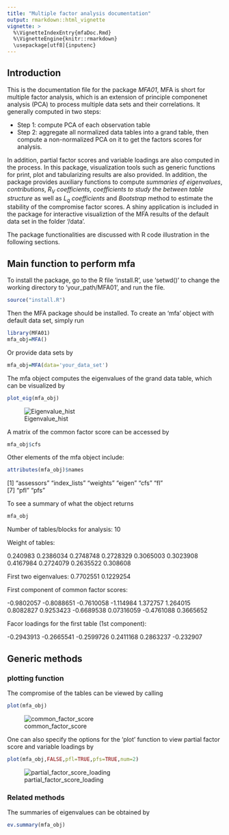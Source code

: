 ```yaml
---
title: "Multiple factor analysis documentation"
output: rmarkdown::html_vignette
vignette: >
  %\VignetteIndexEntry{mfaDoc.Rmd}
  %\VignetteEngine{knitr::rmarkdown}
  \usepackage[utf8]{inputenc}
---
```


## Introduction
This is the documentation file for the package *MFA01*, MFA is short for multiple factor analysis, which is an extension of principle componenet analysis (PCA) to process multiple data sets and their correlations. It generally computed in two steps:

* Step 1: compute PCA of each observation table
* Step 2: aggregate all normalized data tables into a grand table, then compute a non-normalized PCA on it to get the factors scores for analysis.

In addition, partial factor scores and variable loadings are also computed in the process. In this package, visualization tools such as generic functions for print, plot and tabularizing results are also provided. In addition, the package provides auxiliary functions to compute _summaries of eigenvalues_, _contributions_, _$R_V$ coefficients_, _coefficients to study the between table structure_ as well as _$L_q$ coefficients_ and _Bootstrap_ method to estimate the stability of the compromise factor scores. A shiny application is included in the package for interactive visualiztion of the MFA results of the default data set in the folder '/data'. 

The package functionalities are discussed with R code illustration in the following sections.

## Main function to perform mfa

To install the package, go to the R file 'install.R', use 'setwd()' to change the working directory to 'your_path/MFA01', and run the file.
```r
source("install.R")
```

Then the MFA package should be installed. To create an 'mfa' object with default data set, simply run
```r
library(MFA01)
mfa_obj=MFA()
```

Or provide data sets by
```r
mfa_obj=MFA(data='your_data_set')
```

The mfa object computes the eigenvalues of the grand data table, which can be visualized by 
```r
plot_eig(mfa_obj)
```

![Eigenvalue_hist](dig_bar.png)

A matrix of the common factor score can be accessed by

```r
mfa_obj$cfs
```

Other elements of the mfa object include: 

```r
attributes(mfa_obj)$names
```

[1] "assessors"   "index_lists" "weights"     "eigen"       "cfs"         "fl"         
[7] "pfl"         "pfs"  

To see a summary of what the object returns

```r
mfa_obj
```

Number of tables/blocks for analysis: 10 

Weight of tables: 

 0.240983 0.2386034 0.2748748 0.2728329 0.3065003 0.3023908 0.4167984 0.2724079 0.2635522 0.308608 
 
First two eigenvalues:  0.7702551 0.1229254 

First component of common factor scores:  

 -0.9802057 -0.8088651 -0.7610058 -1.114984 1.372757 1.264015 0.8082827 0.9253423 -0.6689538 0.07316059 -0.4761088 0.3665652 
 
Facor loadings for the first table (1st component): 

 -0.2943913 -0.2665541 -0.2599726 0.2411168 0.2863237 -0.232907 
 
## Generic methods

### plotting function

The compromise of the tables can be viewed by calling

```r
plot(mfa_obj)
```

![common_factor_score](cfs_plot.png)

One can also specify the options for the 'plot' function to view partial factor score and variable loadings by

```r
plot(mfa_obj,FALSE,pfl=TRUE,pfs=TRUE,num=2)
```

![partial_factor_score_loading](pfs_pfl_plot.png)

### Related methods

The summaries of eigenvalues can be obtained by

```r
ev.summary(mfa_obj)
```






